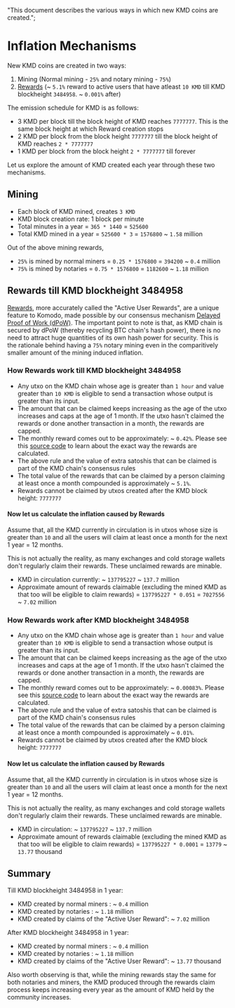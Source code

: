   "This document describes the various ways in which new KMD coins are created.";

# Inflation Mechanisms

New KMD coins are created in two ways:

1.  Mining (Normal mining - `25%` and notary mining - `75%`)
2.  [Rewards](/historical/whitepaper/chapter8/#rewards) (\~ `5.1%` reward to active users that have atleast `10 KMD` till KMD blockheight `3484958`. \~ `0.001%` after)

<Note>
  The emission schedule for KMD is as follows:

  *   3 KMD per block till the block height of KMD reaches `7777777`. This is the same block height at which Reward creation stops
  *   2 KMD per block from the block height `7777777` till the block height of KMD reaches `2 * 7777777`
  *   1 KMD per block from the block height `2 * 7777777` till forever
</Note>

Let us explore the amount of KMD created each year through these two mechanisms.

## Mining

*   Each block of KMD mined, creates `3 KMD`
*   KMD block creation rate: 1 block per minute
*   Total minutes in a year = `365 * 1440` = `525600`
*   Total KMD mined in a year = `525600 * 3` = `1576800` \~ `1.58` million

<Note>
  Out of the above mining rewards,

  *   `25%` is mined by normal miners = `0.25 * 1576800` = `394200` \~ `0.4` million
  *   `75%` is mined by notaries = `0.75 * 1576800` = `1182600` \~ `1.18` million
</Note>

## Rewards till KMD blockheight 3484958

[Rewards](/historical/whitepaper/chapter8/#rewards), more accurately called the "Active User Rewards", are a unique feature to Komodo, made possible by our consensus mechanism [Delayed Proof of Work (dPoW)](/historical/whitepaper/chapter3/). The important point to note is that, as KMD chain is secured by dPoW (thereby recycling BTC chain's hash power), there is no need to attract huge quantities of its own hash power for security. This is the rationale behind having a `75%` notary mining even in the comparitively smaller amount of the mining induced inflation.

### How Rewards work till KMD blockheight 3484958

*   Any utxo on the KMD chain whose age is greater than `1 hour` and value greater than `10 KMD` is eligible to send a transaction whose output is greater than its input.
*   The amount that can be claimed keeps increasing as the age of the utxo increases and caps at the age of 1 month. If the utxo hasn't claimed the rewards or done another transaction in a month, the rewards are capped.
*   The monthly reward comes out to be approximately: \~ `0.42%`. Please see this [source code](https://github.com/KomodoPlatform/komodo/blob/master/src/komodo_interest.cpp) to learn about the exact way the rewards are calculated.
*   The above rule and the value of extra satoshis that can be claimed is part of the KMD chain's consensus rules
*   The total value of the rewards that can be claimed by a person claiming at least once a month compounded is approximately \~ `5.1%`.
*   Rewards cannot be claimed by utxos created after the KMD block height: `7777777`

#### Now let us calculate the inflation caused by Rewards

Assume that, all the KMD currently in circulation is in utxos whose size is greater than `10` and all the users will claim at least once a month for the next 1 year = 12 months.

<Note type="warning">
  This is not actually the reality, as many exchanges and cold storage wallets
  don't regularly claim their rewards. These unclaimed rewards are minable.
</Note>

*   KMD in circulation currently: \~ `137795227` \~ `137.7` million
*   Approximate amount of rewards claimable (excluding the mined KMD as that too will be eligible to claim rewards) = `137795227 * 0.051` = `7027556` \~ `7.02` million

### How Rewards work after KMD blockheight 3484958

*   Any utxo on the KMD chain whose age is greater than `1 hour` and value greater than `10 KMD` is eligible to send a transaction whose output is greater than its input.
*   The amount that can be claimed keeps increasing as the age of the utxo increases and caps at the age of 1 month. If the utxo hasn't claimed the rewards or done another transaction in a month, the rewards are capped.
*   The monthly reward comes out to be approximately: \~ `0.00083%`. Please see this [source code](https://github.com/KomodoPlatform/komodo/blob/master/src/komodo_interest.cpp) to learn about the exact way the rewards are calculated.
*   The above rule and the value of extra satoshis that can be claimed is part of the KMD chain's consensus rules
*   The total value of the rewards that can be claimed by a person claiming at least once a month compounded is approximately \~ `0.01%`.
*   Rewards cannot be claimed by utxos created after the KMD block height: `7777777`

#### Now let us calculate the inflation caused by Rewards

Assume that, all the KMD currently in circulation is in utxos whose size is greater than `10` and all the users will claim at least once a month for the next 1 year = 12 months.

<Note type="warning">
  This is not actually the reality, as many exchanges and cold storage wallets
  don't regularly claim their rewards. These unclaimed rewards are minable.
</Note>

*   KMD in circulation: \~ `137795227` \~ `137.7` million
*   Approximate amount of rewards claimable (excluding the mined KMD as that too will be eligible to claim rewards) = `137795227 * 0.0001` = `13779` \~ `13.77` thousand

## Summary

Till KMD blockheight 3484958 in 1 year:

*   KMD created by normal miners : \~ `0.4` million
*   KMD created by notaries : \~ `1.18` million
*   KMD created by claims of the "Active User Reward": \~ `7.02` million

After KMD blockheight 3484958 in 1 year:

*   KMD created by normal miners : \~ `0.4` million
*   KMD created by notaries : \~ `1.18` million
*   KMD created by claims of the "Active User Reward": \~ `13.77` thousand

<Note>
  Also worth observing is that, while the mining rewards stay the same for both
  notaries and miners, the KMD produced through the rewards claim process keeps
  increasing every year as the amount of KMD held by the community increases.
</Note>
